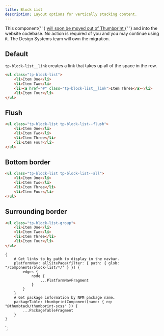 ```yaml
---
title: Block List
description: Layout options for vertically stacking content.
---
```



<ComponentHeader data={props.data} />

<Alert title="This component is moving out of Thumbprint" type="warning">
    This component{' '}
    <a href="https://github.com/thumbtack/thumbprint/issues/544">
        will soon be moved out of Thumbprint
    </a>{' '}
    and into the website codebase. No action is required of you and you may continue using it. The
    Design Systems team will own the migration.
</Alert>

## Default

`tp-block-list__link` creates a link that takes up all of the space in the row.

```html
<ul class="tp-block-list">
    <li>Item One</li>
    <li>Item Two</li>
    <li><a href="#" class="tp-block-list__link">Item Three</a></li>
    <li>Item Four</li>
</ul>
```

## Flush

```html
<ul class="tp-block-list tp-block-list--flush">
    <li>Item One</li>
    <li>Item Two</li>
    <li>Item Three</li>
    <li>Item Four</li>
</ul>
```

## Bottom border

```html
<ul class="tp-block-list tp-block-list--all">
    <li>Item One</li>
    <li>Item Two</li>
    <li>Item Three</li>
    <li>Item Four</li>
</ul>
```

## Surrounding border

```html
<ul class="tp-block-list-group">
    <li>Item One</li>
    <li>Item Two</li>
    <li>Item Three</li>
    <li>Item Four</li>
</ul>
```

<ComponentFooter data={props.data} />

    {
        # Get links to by path to display in the navbar.
        platformNav: allSitePage(filter: { path: { glob: "/components/block-list/*/" } }) {
            edges {
                node {
                    ...PlatformNavFragment
                }
            }
        }
        # Get package information by NPM package name.
        packageTable: thumbprintComponent(name: { eq: "@thumbtack/thumbprint-scss" }) {
            ...PackageTableFragment
        }
    }
`;
